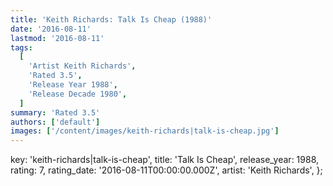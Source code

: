 ```yaml
---
title: 'Keith Richards: Talk Is Cheap (1988)'
date: '2016-08-11'
lastmod: '2016-08-11'
tags:
  [
    'Artist Keith Richards',
    'Rated 3.5',
    'Release Year 1988',
    'Release Decade 1980',
  ]
summary: 'Rated 3.5'
authors: ['default']
images: ['/content/images/keith-richards|talk-is-cheap.jpg']
---
```


  key: 'keith-richards|talk-is-cheap',
  title: 'Talk Is Cheap',
  release_year: 1988,
  rating: 7,
  rating_date: '2016-08-11T00:00:00.000Z',
  artist: 'Keith Richards',
};

<MusicRating data={data} />
